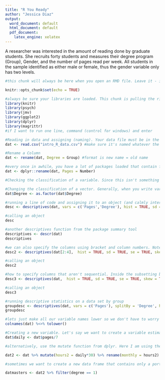 ```yaml
---
title: "R You Ready"
author: "Jessica Diaz"
output:
  word_document: default
  html_document: default
  pdf_document: 
    latex_engine: xelatex
---
```


A researcher was interested in the amount of reading done by graduate students. She recruits forty students and measures their degree program (Group), Gender, and the number of pages read per week. All students in the sample identified as either male or female, thus the gender variable only has two levels.  

```r
#this chunk will always be here when you open an RMD file. Leave it - it allows you to knit the document effectively

knitr::opts_chunk$set(echo = TRUE)
```

```r
#always be sure your libraries are loaded. This chunk is pulling the right packages out of my library. FYI that you will need to periodically update packages, as well as R Studio AND R. 
library(knitr)
library(psych)
library(jmv)
library(ggplot2)
library(dplyr)
library(magrittr)
#if I want to run one line, command (control for windows) and enter
```

```r
#Reading in data and assigning (naming). Your data file must be in the same folder as your script in order to use this simple code. 
dat <- read.csv("intro_R_data.csv") #make sure it's named whatever the file is named and don't forget to add the .csv at the end
```

```r
#Rename a Column
dat <- rename(dat, Degree = Group) #format is new name = old name

#every once in awhile, you have a lot of packages loaded that contain functions with the same name. To specify which package you want R to pull from, just put the name of the package in front of the function with a double colon
dat <- dplyr::rename(dat, Pages = Number)

```

```r
#Checking the classification of a variable. Since this isn't something you need to do every time, you can just run class(dat$Gender) in your console. Alternatively, you can take a quick look at the features of your variable using the glimpse function from the dplyr package. 

#Changing the classification of a vector. Generally, when you write variables, it needs to be in the format dataframe$variablename. If we wanted to change this back to a number, we'd use the function as.numeric
dat$Degree <- as.factor(dat$Degree)
```

```r
#running a line of code and assigning it to an object (and calmly interpreting an error)
desc <- descriptives(dat, vars = c('Pages','Degree'), hist = TRUE, sd = TRUE, se = TRUE, freq = TRUE, skew = TRUE, kurt = TRUE)

#calling an object
desc

#another descriptives function from the package summary tool
descriptives <- descr(dat)
descriptives
```

```r
#we can also specify the columns using bracket and column numbers. Note I added the argument freq = TRUE so I can see the frequency of gender since the mean and SD are useless information for categorical variables
desc2 <- descriptives(dat[2:4],  hist = TRUE, sd = TRUE, se = TRUE, skew = TRUE, kurt = TRUE, freq = TRUE)

#calling an object
desc2

```

```r
#how to specify columns that aren't sequential. Inside the subsetting bracket, you need to put a c for column, and then the numbers of your columns separated by a comma. If you have some in range and some single, you can combine this dataframe[c(X,X,X:X)]
desc3 <- descriptives(dat,  hist = TRUE, sd = TRUE, se = TRUE, skew = TRUE, kurt = TRUE, freq = TRUE)

#calling an object
desc3
```

```r
#running descriptive statistics on a data set by group 
groupdesc <- descriptives(dat, vars = c('Pages'), splitBy = 'Degree', hist = TRUE, sd = TRUE, se = TRUE, skew = TRUE, kurt = TRUE)
groupdesc

#lets just make all our variable names lower so we don't have to worry about capital letters. Here we can practice using the pipe function from magrittr, which means AND THEN
colnames(dat) %<>% tolower()
```

```r
#Creating a new variable. Let's say we want to create a variable estimating the number of pages per day. 
dat$daily <- dat$pages/7

#alternatively, use the mutate function from dplyr. Here I am using the pipe function again to run more than one thing at a time. This code says take the data set dat AND THEN create a new variable called hours2 which is the number of pages in a day multiplied by 30 AND then rename it monthly

dat2 <- dat %>% mutate(hours2 = daily*30) %>% rename(monthly = hours2)
```

```r
#sometimes we want to create a new data frame that contains only a portion of our original frame. There are a LOT of ways to do this, but regardless, it's called subsetting. Here we're going to use my favorite way, which is filtering the data using dplyr again. Another go at calmly interpreting an error :) 

datmasters <- dat2 %>% filter(degree == 1)
```
